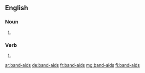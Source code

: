 ==English==

===Noun===
{{head|en|noun plural form}}

# {{plural of|band-aid|lang=en}}

===Verb===
{{head|en|verb form}}

# {{en-third-person singular of|band-aid}}

[[ar:band-aids]]
[[de:band-aids]]
[[fr:band-aids]]
[[mg:band-aids]]
[[fi:band-aids]]